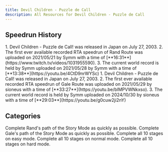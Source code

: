 ```yaml
---
title: Devil Children - Puzzle de Call
description: All Resources for Devil Children - Puzzle de Call
---
```



<DocsHero 
    content="Devil Children Puzzle de Call is one of the first Devil Children spin-offs. The gameplay is that of Puzzle Boy, with 5 worlds for each of the protagonists. The game also has a Puzzle mode, which offers 10 levels for difficulties Easy, Normal and Hard, which are the same levels as the ones in Amazing Tater, as well as a demon compendium."
    srcUrl={puzzleCover}
    alt="Devil Children: Puzzle de Call Box Cover"
/>

<LinkCard title="Leaderboards" href="https://www.speedrun.com/puzzledecall" description="See all the submitted runs on Speedrun.com"/>

## Speedrun History

<Tabs>
<TabItem label="Rand Route">
<Steps>
1. Devil Children - Puzzle de Call! was released in Japan on July 27, 2003.
2. The first ever available recorded RTA speedrun of Rand Route was uploaded on 2021/05/21 by Symm with a time of [**16:31**](https://www.twitch.tv/videos/1031955590). 
3. The current world record is held by Symm uploaded on 2021/05/28 by Symm with a time of [**13:38**](https://youtu.be/4CtD9nrWYSc)
</Steps>
</TabItem>

<TabItem label="Gale Route">
1. Devil Children - Puzzle de Call! was released in Japan on July 27, 2003.
2. The first ever available recorded RTA speedrun of Gale Route was uploaded on 2021/05/29 by sioneus with a time of [**33:27**](https://youtu.be/blMPVWNkxso). 
3. The current world record is held by Symm uploaded on 2024/10/30 by sioneus with a time of [**29:03**](https://youtu.be/g0cuw2ji2nY)
</TabItem>
</Tabs>

## Categories
<CardGrid>
    <Card title="Story Mode - Rand">Complete Rand's path of the Story Mode as quickly as possible.</Card>
    <Card title="Story Mode - Gale">Complete Gale's path of the Story Mode as quickly as possible.</Card>
    <Card title="Puzzle Mode - Easy">Complete all 10 stages on easy mode.</Card>
    <Card title="Puzzle Mode - Normal">Complete all 10 stages on normal mode.</Card>
    <Card title="Puzzle Mode - Hard">Complete all 10 stages on hard mode.</Card>
</CardGrid>